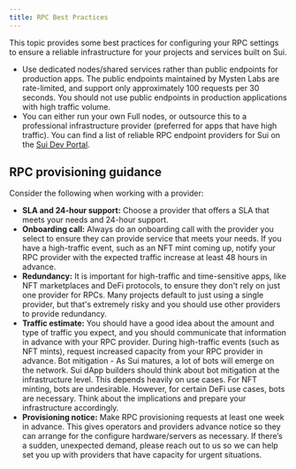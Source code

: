 ```yaml
---
title: RPC Best Practices
---
```


This topic provides some best practices for configuring your RPC settings to ensure a reliable infrastructure for your projects and services built on Sui.

- Use dedicated nodes/shared services rather than public endpoints for production apps. The public endpoints maintained by Mysten Labs are rate-limited, and support only approximately 100 requests per 30 seconds. You should not use public endpoints in production applications with high traffic volume.
- You can either run your own Full nodes, or outsource this to a professional infrastructure provider (preferred for apps that have high traffic). You can find a list of reliable RPC endpoint providers for Sui on the [Sui Dev Portal](https://sui.io/developers?tools=RPC).

## RPC provisioning guidance

Consider the following when working with a provider:

- **SLA and 24-hour support:** Choose a provider that offers a SLA that meets your needs and 24-hour support.
- **Onboarding call:** Always do an onboarding call with the provider you select to ensure they can provide service that meets your needs. If you have a high-traffic event, such as an NFT mint coming up, notify your RPC provider with the expected traffic increase at least 48 hours in advance.
- **Redundancy:** It is important for high-traffic and time-sensitive apps, like NFT marketplaces and DeFi protocols, to ensure they don't rely on just one provider for RPCs. Many projects default to just using a single provider, but that's extremely risky and you should use other providers to provide redundancy.
- **Traffic estimate:** You should have a good idea about the amount and type of traffic you expect, and you should communicate that information in advance with your RPC provider. During high-traffic events (such as NFT mints), request increased capacity from your RPC provider in advance.
Bot mitigation - As Sui matures, a lot of bots will emerge on the network. Sui dApp builders should think about bot mitigation at the infrastructure level. This depends heavily on use cases. For NFT minting, bots are undesirable. However, for certain DeFi use cases, bots are necessary. Think about the implications and prepare your infrastructure accordingly.
- **Provisioning notice:** Make RPC provisioning requests at least one week in advance. This gives operators and providers advance notice so they can arrange for the configure hardware/servers as necessary. If there’s a sudden, unexpected demand, please reach out to us so we can help set you up with providers that have capacity for urgent situations.
